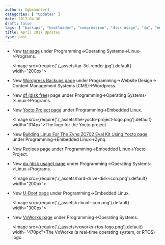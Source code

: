 ```yaml
---
authors: [gbmhunter]
categories: [ "Updates" ]
date: 2017-04-30
draft: false
tags: [ "backups", "bootloader", "compression", "disk usage", "du", "embedded", "Linux", "programming", "recipes", "tar", "u-boot", "Wordpress", "Yocto", "zip", "Zynq" ]
title: April 2017 Updates
type: post
---
```


* New [tar page](/programming/operating-systems/linux/programs/tar) under Programming->Operating Systems->Linux->Programs.  

    <Image src={require('./_assets/tar-3d-render.jpg').default} width="200px"></Image>

* New [Wordpress Backups page](/programming/website-design/content-management-systems/wordpress/wordpress-backups) under Programming->Website Design-> Content Management Systems (CMS)->Wordpress.

* New [df (disk free)](/programming/operating-systems/linux/programs/df-disk-free) page under Programming->Operating Systems->Linux->Programs.

* New [Yocto Project page](/programming/embedded-linux/yocto-project) under Programming->Embedded Linux.  

    <Image src={require('./_assets/the-yocto-project-logo.png').default} width="314px">The logo for the Yocto project.</Image>

* New [Building Linux For The Zynq ZC702 Eval Kit Using Yocto page](/programming/embedded-linux/zynq/building-linux-for-the-zynq-zc702-eval-kit-using-yocto) under Programming->Embedded Linux->Zynq.

* New [Recipes page](/programming/embedded-linux/yocto-project/yocto-recipes) under Programming->Embedded Linux->Yocto Project.

* New [du (disk usage) page](/programming/operating-systems/linux/programs/du-disk-usage) under Programming->Operating Systems->Linux->Programs.  

    <Image src={require('./_assets/hard-drive-disk-icon.png').default} width="200px"></Image>

* New [U-Boot page](/programming/embedded-linux/u-boot) under Programming->Embedded Linux.  

    <Image src={require('./_assets/u-boot-icon.png').default} width="300px"></Image>

* New [VxWorks page](/programming/operating-systems/vxworks) under Programming->Operating Systems.  

    <Image src={require('./_assets/vxworks-rtos-logo.png').default} width="470px">The VxWorks (a real-time operating system, or RTOS) logo.</Image>